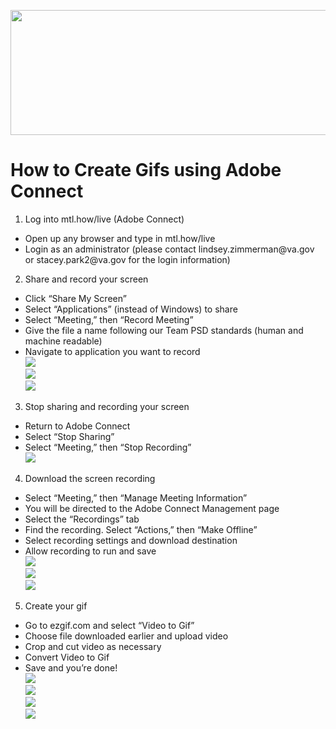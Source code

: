 <img src = "https://github.com/lzim/teampsd/blob/teampsd_style/teampsd_logo/team_psd_logo_sm.png"
     height = "200" width = "600">  

# How to Create Gifs using Adobe Connect

1. Log into mtl.how/live (Adobe Connect)
- Open up any browser and type in mtl.how/live
- Login as an administrator (please contact lindsey.zimmerman@va.gov or stacey.park2@va.gov for the login information)

2. Share and record your screen 
- Click "Share My Screen"
- Select "Applications" (instead of Windows) to share
- Select "Meeting," then "Record Meeting"
- Give the file a name following our Team PSD standards (human and machine readable)
- Navigate to application you want to record  
![](https://github.com/lzim/teampsd/blob/master/resources/gif_guide/gif_guide_1.gif)  
![](https://github.com/lzim/teampsd/blob/master/resources/gif_guide/gif_guide_2.gif)  
![](https://github.com/lzim/teampsd/blob/master/resources/gif_guide/gif_guide_3.gif)  


3. Stop sharing and recording your screen
- Return to Adobe Connect
- Select "Stop Sharing"
- Select "Meeting," then "Stop Recording"  
![](https://github.com/lzim/teampsd/blob/master/resources/gif_guide/gif_guide_4.gif)  


4. Download the screen recording
- Select "Meeting," then "Manage Meeting Information"
- You will be directed to the Adobe Connect Management page
- Select the "Recordings" tab
- Find the recording. Select "Actions," then "Make Offline"
- Select recording settings and download destination
- Allow recording to run and save   
![](https://github.com/lzim/teampsd/blob/master/resources/gif_guide/gif_guide_5.gif)  
![](https://github.com/lzim/teampsd/blob/master/resources/gif_guide/gif_guide_6.gif)  
![](https://github.com/lzim/teampsd/blob/master/resources/gif_guide/gif_guide_7.gif)  

5. Create your gif
- Go to ezgif.com and select "Video to Gif"
- Choose file downloaded earlier and upload video
- Crop and cut video as necessary
- Convert Video to Gif
- Save and you're done!  
![](https://github.com/lzim/teampsd/blob/master/resources/gif_guide/gif_guide_8.gif)  
![](https://github.com/lzim/teampsd/blob/master/resources/gif_guide/gif_guide_9.gif)  
![](https://github.com/lzim/teampsd/blob/master/resources/gif_guide/gif_guide_10.gif)  
![](https://github.com/lzim/teampsd/blob/master/resources/gif_guide/gif_guide_11.gif)
